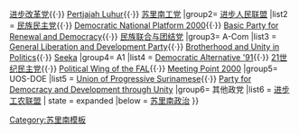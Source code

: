 {{Navbox
| name = Surinamese political parties
|title = [[苏里南政党列表|苏里南政党]] {{flagicon|Suriname}}

|group1= [[新民主和发展阵线]] 
|list1 = [[苏里南民族党]]{{·}} [[进步改革党]]{{·}} [[Pertjajah Luhur]]{{·}} [[苏里南工党]]
|group2= [[进步人民联盟]] 
|list2 = [[民族民主党 (苏里南)|民族民主党]]{{·}} [[Democratic National Platform 2000]]{{·}} [[Basic Party for Renewal and Democracy]]{{·}} [[民族联合与团结党]] 
|group3= A-Com
|list3 = [[General Liberation and Development Party]]{{·}} [[Brotherhood and Unity in Politics]]{{·}} [[Seeka]]
|group4= A1
|list4 = [[Democratic Alternative '91]]{{·}} [[21世纪民主党]]{{·}} [[Political Wing of the FAL]]{{·}} [[Meeting Point 2000]]
|group5= UOS-DOE
|list5 = [[Union of Progressive Surinamese]]{{·}} [[Party for Democracy and Development through Unity]] 
|group6= 其他政党
|list6 = [[苏里南进步工农联盟|进步工农联盟]] | state = expanded
|below = [[苏里南政治]]
}}<noinclude>
[[Category:苏里南模板]]
</noinclude>
